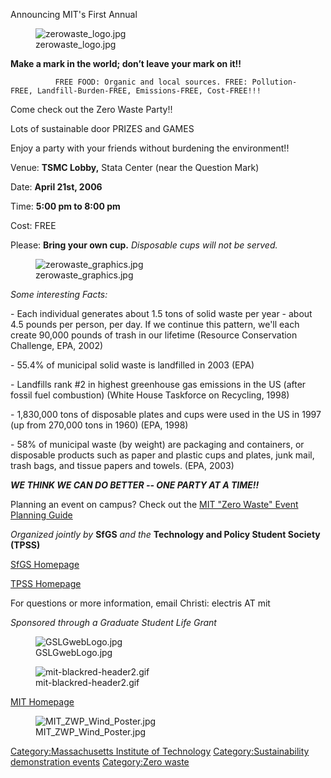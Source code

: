 {{SfGS}}

Announcing MIT's First Annual 


[[Image:zerowaste_logo.jpg]]

'''Make a mark in the world; don’t leave your mark on it!!
'''


           FREE FOOD: Organic and local sources. FREE: Pollution-FREE, Landfill-Burden-FREE, Emissions-FREE, Cost-FREE!!!

Come check out the Zero Waste Party!!

Lots of sustainable door PRIZES and GAMES


Enjoy a party with your friends without burdening the environment!!


Venue:	'''TSMC	 Lobby,''' Stata Center (near the Question Mark)

Date: 	'''April 21st, 2006'''

Time: 	'''5:00 pm to 8:00 pm'''

Cost: 	FREE

Please:	'''Bring your own cup.''' ''Disposable cups will not be served.'' 


[[Image:zerowaste_graphics.jpg]]

''Some interesting Facts:
''

- Each individual generates about 1.5 tons of solid waste per year - about
4.5 pounds per person, per day. If we continue this pattern, we'll each
create 90,000 pounds of trash in our lifetime (Resource Conservation
Challenge, EPA, 2002)

- 55.4% of municipal solid waste is landfilled in 2003 (EPA)

- Landfills rank #2 in highest greenhouse gas emissions in the US (after
fossil fuel combustion) (White House Taskforce on Recycling, 1998)

- 1,830,000 tons of disposable plates and cups were used in the US in 1997
(up from 270,000 tons in 1960) (EPA, 1998)

- 58% of municipal waste (by weight) are packaging and containers, or
disposable products such as paper and plastic cups and plates, junk mail,
trash bags, and tissue papers and towels. (EPA, 2003)

'''''WE THINK WE CAN DO BETTER -- ONE PARTY AT A TIME!!''
'''


Planning an event on campus? Check out the [[MIT_ZeroWasteEvent_PlanningGuide_Wiki | MIT "Zero Waste" Event Planning Guide]]


''Organized jointly by'' '''SfGS''' ''and the'' '''Technology and Policy Student Society (TPSS)'''

[[Students_for_Global_Sustainability_Wiki | SfGS Homepage]]

[http://web.mit.edu/tpss/ TPSS Homepage]

For questions or more information, email Christi: electris AT mit



''Sponsored through a Graduate Student Life Grant
''

[[Image:GSLGwebLogo.jpg]]




[[Image:mit-blackred-header2.gif]] 

[http://www.mit.edu MIT Homepage]

[[Image:MIT ZWP Wind Poster.jpg]]

[[Category:Massachusetts Institute of Technology]]
[[Category:Sustainability demonstration events]]
[[Category:Zero waste]]